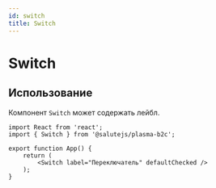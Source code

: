```yaml
---
id: switch
title: Switch
---
```



# Switch
<Description name="Switch" />
<PropsTable name="Switch" include={['defaultChecked']} />
<StorybookLink name="Switch" />

## Использование
Компонент `Switch` может содержать лейбл.

```tsx live
import React from 'react';
import { Switch } from '@salutejs/plasma-b2c';

export function App() {
    return (
        <Switch label="Переключатель" defaultChecked />
    );
}
```
